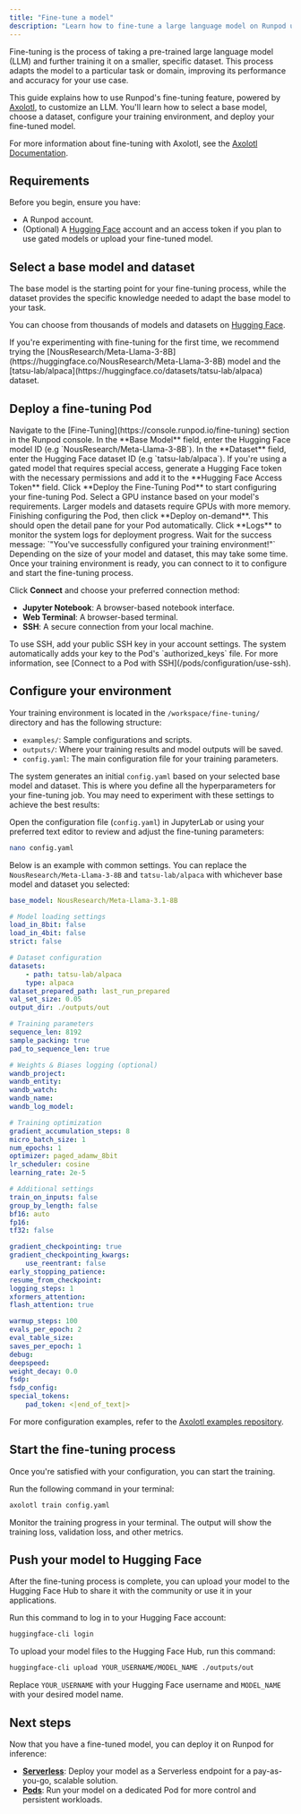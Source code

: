 ```yaml
---
title: "Fine-tune a model"
description: "Learn how to fine-tune a large language model on Runpod using Axolotl."
---
```


Fine-tuning is the process of taking a pre-trained large language model (LLM) and further training it on a smaller, specific dataset. This process adapts the model to a particular task or domain, improving its performance and accuracy for your use case.

This guide explains how to use Runpod's fine-tuning feature, powered by [Axolotl](https://github.com/OpenAccess-AI-Collective/axolotl), to customize an LLM. You'll learn how to select a base model, choose a dataset, configure your training environment, and deploy your fine-tuned model.

For more information about fine-tuning with Axolotl, see the [Axolotl Documentation](https://github.com/OpenAccess-AI-Collective/axolotl).

## Requirements

Before you begin, ensure you have:

*   A Runpod account.
*   (Optional) A [Hugging Face](https://huggingface.co/) account and an access token if you plan to use gated models or upload your fine-tuned model.


## Select a base model and dataset

The base model is the starting point for your fine-tuning process, while the dataset provides the specific knowledge needed to adapt the base model to your task.

You can choose from thousands of models and datasets on [Hugging Face](https://huggingface.co/models).

<Tip>
If you're experimenting with fine-tuning for the first time, we recommend trying the [NousResearch/Meta-Llama-3-8B](https://huggingface.co/NousResearch/Meta-Llama-3-8B) model and the [tatsu-lab/alpaca](https://huggingface.co/datasets/tatsu-lab/alpaca) dataset.
</Tip>

## Deploy a fine-tuning Pod

<Steps>
<Step title="Go to the Fine-Tuning page">
Navigate to the [Fine-Tuning](https://console.runpod.io/fine-tuning) section in the Runpod console.
</Step>

<Step title="Specify the base model and dataset">
In the **Base Model** field, enter the Hugging Face model ID (e.g `NousResearch/Meta-Llama-3-8B`). In the **Dataset** field, enter the Hugging Face dataset ID (e.g `tatsu-lab/alpaca`).
</Step>

<Step title="Provide a Hugging Face token (if needed)">
If you're using a gated model that requires special access, generate a Hugging Face token with the necessary permissions and add it to the **Hugging Face Access Token** field.
</Step>

<Step title="Continue to the next step">
Click **Deploy the Fine-Tuning Pod** to start configuring your fine-tuning Pod.
</Step>

<Step title="Choose a GPU for the Pod">
Select a GPU instance based on your model's requirements. Larger models and datasets require GPUs with more memory.
</Step>

<Step title="Deploy the Pod">
Finishing configuring the Pod, then click **Deploy on-demand**. This should open the detail pane for your Pod automatically.
</Step>

<Step title="Monitor the Pod's deployment">
Click **Logs** to monitor the system logs for deployment progress. Wait for the success message: `"You've successfully configured your training environment!"` Depending on the size of your model and dataset, this may take some time.
</Step>

<Step title="Connect to your training environment">
Once your training environment is ready, you can connect to it to configure and start the fine-tuning process.

Click **Connect** and choose your preferred connection method:
*   **Jupyter Notebook**: A browser-based notebook interface.
*   **Web Terminal**: A browser-based terminal.
*   **SSH**: A secure connection from your local machine.

<Tip>
To use SSH, add your public SSH key in your account settings. The system automatically adds your key to the Pod's `authorized_keys` file. For more information, see [Connect to a Pod with SSH](/pods/configuration/use-ssh).
</Tip>
</Step>
</Steps>

## Configure your environment

Your training environment is located in the `/workspace/fine-tuning/` directory and has the following structure:

*   `examples/`: Sample configurations and scripts.
*   `outputs/`: Where your training results and model outputs will be saved.
*   `config.yaml`: The main configuration file for your training parameters.

The system generates an initial `config.yaml` based on your selected base model and dataset. This is where you define all the hyperparameters for your fine-tuning job. You may need to experiment with these settings to achieve the best results:

Open the configuration file (`config.yaml`) in JupyterLab or using your preferred text editor to review and adjust the fine-tuning parameters:

```sh
nano config.yaml
```

Below is an example with common settings. You can replace the `NousResearch/Meta-Llama-3-8B` and `tatsu-lab/alpaca` with whichever base model and dataset you selected:

```yaml
base_model: NousResearch/Meta-Llama-3.1-8B

# Model loading settings
load_in_8bit: false
load_in_4bit: false
strict: false

# Dataset configuration
datasets:
    - path: tatsu-lab/alpaca
    type: alpaca
dataset_prepared_path: last_run_prepared
val_set_size: 0.05
output_dir: ./outputs/out

# Training parameters
sequence_len: 8192
sample_packing: true
pad_to_sequence_len: true

# Weights & Biases logging (optional)
wandb_project:
wandb_entity:
wandb_watch:
wandb_name:
wandb_log_model:

# Training optimization
gradient_accumulation_steps: 8
micro_batch_size: 1
num_epochs: 1
optimizer: paged_adamw_8bit
lr_scheduler: cosine
learning_rate: 2e-5

# Additional settings
train_on_inputs: false
group_by_length: false
bf16: auto
fp16:
tf32: false

gradient_checkpointing: true
gradient_checkpointing_kwargs:
    use_reentrant: false
early_stopping_patience:
resume_from_checkpoint:
logging_steps: 1
xformers_attention:
flash_attention: true

warmup_steps: 100
evals_per_epoch: 2
eval_table_size:
saves_per_epoch: 1
debug:
deepspeed:
weight_decay: 0.0
fsdp:
fsdp_config:
special_tokens:
    pad_token: <|end_of_text|>
```

For more configuration examples, refer to the [Axolotl examples repository](https://github.com/axolotl-ai-cloud/axolotl/tree/main/examples).

## Start the fine-tuning process

Once you're satisfied with your configuration, you can start the training.

Run the following command in your terminal:

```sh
axolotl train config.yaml
```

Monitor the training progress in your terminal. The output will show the training loss, validation loss, and other metrics.

## Push your model to Hugging Face

After the fine-tuning process is complete, you can upload your model to the Hugging Face Hub to share it with the community or use it in your applications.

<Steps>
<Step title="Log in to Hugging Face">

Run this command to log in to your Hugging Face account:

```sh
huggingface-cli login
```
</Step>
<Step title="Upload your model files">
To upload your model files to the Hugging Face Hub, run this command:

```sh
huggingface-cli upload YOUR_USERNAME/MODEL_NAME ./outputs/out
```
Replace `YOUR_USERNAME` with your Hugging Face username and `MODEL_NAME` with your desired model name.

</Step>
</Steps>

## Next steps

Now that you have a fine-tuned model, you can deploy it on Runpod for inference:

*   **[Serverless](/serverless/overview)**: Deploy your model as a Serverless endpoint for a pay-as-you-go, scalable solution.
*   **[Pods](/pods/overview)**: Run your model on a dedicated Pod for more control and persistent workloads.

